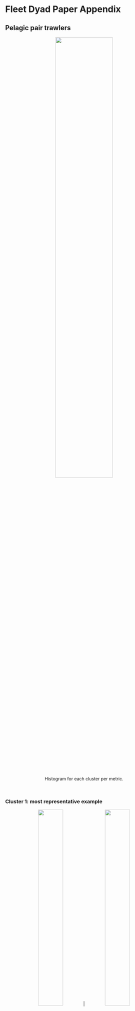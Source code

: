 # Fleet Dyad Paper Appendix

## Pelagic pair trawlers 

 <center>
![](blogposts/post-FleetDyad/PTM/clustFree_MetricsHist_PTM_all_ordered.png){width=60%}

Histogram for each cluster per metric.
</center>

<br />



### Cluster 1: most representative example

  <center>
![](blogposts/post-FleetDyad/PTM/film-Modif-Two-PTM-id-18027-7955-20131112-20131113-cl-1.gif){width=40%} | ![](blogposts/post-FleetDyad/PTM/VariableSeries-id-18027-7955-20131112-20131113-cl-1-DISTANCE.gif){width=40%}

![](blogposts/post-FleetDyad/PTM/VariableSeries-id-18027-7955-20131112-20131113-cl-1-DItheta.gif){width=40%} |
![](blogposts/post-FleetDyad/PTM/VariableSeries-id-18027-7955-20131112-20131113-cl-1-DId.gif){width=40%}

</center>


### Cluster 2: most representative example

  <center>
![](blogposts/post-FleetDyad/PTM/film-Modif-Two-PTM-id-18027-24896-20120822-20120823-cl-2.gif){width=40%} | ![](blogposts/post-FleetDyad/PTM/VariableSeries-id-18027-24896-20120822-20120823-cl-2-DISTANCE.gif){width=40%}

![](blogposts/post-FleetDyad/PTM/VariableSeries-id-18027-24896-20120822-20120823-cl-2-DItheta.gif){width=40%} |
![](blogposts/post-FleetDyad/PTM/VariableSeries-id-18027-24896-20120822-20120823-cl-2-DId.gif){width=40%}

</center>


### Cluster 3: most representative example

  <center>
![](blogposts/post-FleetDyad/PTM/film-Modif-Two-PTM-id-22920-28144-20130826-20130827-cl-3.gif){width=40%} | ![](blogposts/post-FleetDyad/PTM/VariableSeries-id-22920-28144-20130826-20130827-cl-3-DISTANCE.gif){width=40%}

![](blogposts/post-FleetDyad/PTM/VariableSeries-id-22920-28144-20130826-20130827-cl-3-DItheta.gif){width=40%} |
![](blogposts/post-FleetDyad/PTM/VariableSeries-id-22920-28144-20130826-20130827-cl-3-DId.gif){width=40%}

</center>



## Large bottom otter trawlers

 <center>
![](blogposts/post-FleetDyad/LOTB/clustFree_MetricsHist_PTM_LOTB_ordered.png){width=60%}

Histogram for each cluster per metric.
</center>

<br />


### Cluster 1: most representative example

  <center>
![](blogposts/post-FleetDyad/LOTB/film-Modif-Two-LOTB-id-21539-24896-20130916-20130918-cl-1.gif){width=40%} | ![](blogposts/post-FleetDyad/LOTB/VariableSeries-id-21539-24896-20130916-20130918-cl-1-DISTANCE.gif){width=40%}

![](blogposts/post-FleetDyad/LOTB/VariableSeries-id-21539-24896-20130916-20130918-cl-1-DItheta.gif){width=40%} |
![](blogposts/post-FleetDyad/LOTB/VariableSeries-id-21539-24896-20130916-20130918-cl-1-DId.gif){width=40%}

</center>


### Cluster 2: most representative example

  <center>
![](blogposts/post-FleetDyad/LOTB/film-Modif-Two-LOTB-id-10888-21050-20120411-20120412-cl-2.gif){width=40%} | ![](blogposts/post-FleetDyad/LOTB/VariableSeries-id-10888-21050-20120411-20120412-cl-2-DISTANCE.gif){width=40%}

![](blogposts/post-FleetDyad/LOTB/VariableSeries-id-10888-21050-20120411-20120412-cl-2-DItheta.gif){width=40%} |
![](blogposts/post-FleetDyad/LOTB/VariableSeries-id-10888-21050-20120411-20120412-cl-2-DId.gif){width=40%}

</center>


### Cluster 3: most representative example

  <center>
![](blogposts/post-FleetDyad/LOTB/film-Modif-Two-LOTB-id-5976-9343-20121001-20121002-cl-3.gif){width=40%} | ![](blogposts/post-FleetDyad/LOTB/VariableSeries-id-5976-9343-20121001-20121002-cl-3-DISTANCE.gif){width=40%}

![](blogposts/post-FleetDyad/LOTB/VariableSeries-id-5976-9343-20121001-20121002-cl-3-DItheta.gif){width=40%} |
![](blogposts/post-FleetDyad/LOTB/VariableSeries-id-5976-9343-20121001-20121002-cl-3-DId.gif){width=40%}

</center>



## Small bottom otter trawlers


 <center>
![](blogposts/post-FleetDyad/SOTB/clustFree_MetricsHist_PTM_SOTB_ordered.png){width=60%}

Histogram for each cluster per metric.
</center>

<br />


### Cluster 1: most representative example

  <center>
![](blogposts/post-FleetDyad/SOTB/film-Modif-Two-SOTB-id-11321-14767-20130620-20130621-cl-1.gif){width=40%} | ![](blogposts/post-FleetDyad/SOTB/VariableSeries-id-11321-14767-20130620-20130621-cl-1-DISTANCE.gif){width=40%}

![](blogposts/post-FleetDyad/SOTB/VariableSeries-id-11321-14767-20130620-20130621-cl-1-DItheta.gif){width=40%} |
![](blogposts/post-FleetDyad/SOTB/VariableSeries-id-11321-14767-20130620-20130621-cl-1-DId.gif){width=40%}

</center>


### Cluster 2: most representative example

  <center>
![](blogposts/post-FleetDyad/SOTB/film-Modif-Two-SOTB-id-10961-22843-20120823-20120824-cl-2.gif){width=40%} | ![](blogposts/post-FleetDyad/SOTB/VariableSeries-id-10961-22843-20120823-20120824-cl-2-DISTANCE.gif){width=40%}

![](blogposts/post-FleetDyad/SOTB/VariableSeries-id-10961-22843-20120823-20120824-cl-2-DItheta.gif){width=40%} |
![](blogposts/post-FleetDyad/SOTB/VariableSeries-id-10961-22843-20120823-20120824-cl-2-DId.gif){width=40%}

</center>


### Cluster 3: most representative example

  <center>
![](blogposts/post-FleetDyad/SOTB/film-Modif-Two-SOTB-id-28994-7544-20130705-20130706-cl-3.gif){width=40%} | ![](blogposts/post-FleetDyad/SOTB/VariableSeries-id-28994-7544-20130705-20130706-cl-3-DISTANCE.gif){width=40%}

![](blogposts/post-FleetDyad/SOTB/VariableSeries-id-28994-7544-20130705-20130706-cl-3-DItheta.gif){width=40%} |
![](blogposts/post-FleetDyad/SOTB/VariableSeries-id-28994-7544-20130705-20130706-cl-3-DId.gif){width=40%}

</center>



## Mid-water otter trawlers


 <center>
![](blogposts/post-FleetDyad/OTM/clustFree_MetricsHist_PTM_OTM_ordered.png){width=60%}

Histogram for each cluster per metric.
</center>

<br />


### Cluster 1: most representative example

  <center>
![](blogposts/post-FleetDyad/OTM/film-Modif-Two-OTM-id-1406-25015-20120509-20120509-cl-1.gif){width=40%} | ![](blogposts/post-FleetDyad/OTM/VariableSeries-id-1406-25015-20120509-20120509-cl-1-DISTANCE.gif){width=40%}

![](blogposts/post-FleetDyad/OTM/VariableSeries-id-1406-25015-20120509-20120509-cl-1-DItheta.gif){width=40%} |
![](blogposts/post-FleetDyad/OTM/VariableSeries-id-1406-25015-20120509-20120509-cl-1-DId.gif){width=40%}

</center>


### Cluster 2: most representative example

  <center>
![](blogposts/post-FleetDyad/OTM/film-Modif-Two-OTM-id-1411-14875-20120503-20120503-cl-2.gif){width=40%} | ![](blogposts/post-FleetDyad/OTM/VariableSeries-id-1411-14875-20120503-20120503-cl-2-DISTANCE.gif){width=40%}

![](blogposts/post-FleetDyad/OTM/VariableSeries-id-1411-14875-20120503-20120503-cl-2-DItheta.gif){width=40%} |
![](blogposts/post-FleetDyad/OTM/VariableSeries-id-1411-14875-20120503-20120503-cl-2-DId.gif){width=40%}

</center>


### Cluster 3: most representative example

  <center>
![](blogposts/post-FleetDyad/OTM/film-Modif-Two-OTM-id-14882-14899-20120402-20120402-cl-3.gif){width=40%} | ![](blogposts/post-FleetDyad/OTM/VariableSeries-id-14882-14899-20120402-20120402-cl-3-DISTANCE.gif){width=40%}

![](blogposts/post-FleetDyad/OTM/VariableSeries-id-14882-14899-20120402-20120402-cl-3-DItheta.gif){width=40%} |
![](blogposts/post-FleetDyad/OTM/VariableSeries-id-14882-14899-20120402-20120402-cl-3-DId.gif){width=40%}

</center>


## Anchovy purse-seiners

 <center>
![](blogposts/post-FleetDyad/APS/clustFree_MetricsHist_PTM_APS-10_ordered.png){width=60%}

Histogram for each cluster per metric. 
</center>

<br />

### Cluster 1: most representative example

  <center>
![](blogposts/post-FleetDyad/APS/film-Modif-Two-APS-id-3030-5984-20160718-20160719-cl-1.gif){width=40%} | ![](blogposts/post-FleetDyad/APS/VariableSeries-id-3030-5984-20160718-20160719-cl-1-DISTANCE.gif){width=40%}

![](blogposts/post-FleetDyad/APS/VariableSeries-id-3030-5984-20160718-20160719-cl-1-DItheta.gif){width=40%} |
![](blogposts/post-FleetDyad/APS/VariableSeries-id-3030-5984-20160718-20160719-cl-1-DId.gif){width=40%}

</center>


### Cluster 2: most representative example

  <center>
![](blogposts/post-FleetDyad/APS/film-Modif-Two-APS-id-1005-1524-20160707-20160708-cl-2.gif){width=40%} | ![](blogposts/post-FleetDyad/APS/VariableSeries-id-1005-1524-20160707-20160708-cl-2-DISTANCE.gif){width=40%}

![](blogposts/post-FleetDyad/APS/VariableSeries-id-1005-1524-20160707-20160708-cl-2-DItheta.gif){width=40%} |
![](blogposts/post-FleetDyad/APS/VariableSeries-id-1005-1524-20160707-20160708-cl-2-DId.gif){width=40%}

</center>


### Cluster 3: most representative example

  <center>
![](blogposts/post-FleetDyad/APS/film-Modif-Two-APS-id-13008-4052-20160705-20160706-cl-3.gif){width=40%} | ![](blogposts/post-FleetDyad/APS/VariableSeries-id-13008-4052-20160705-20160706-cl-3-DISTANCE.gif){width=40%}

![](blogposts/post-FleetDyad/APS/VariableSeries-id-13008-4052-20160705-20160706-cl-3-DItheta.gif){width=40%} |
![](blogposts/post-FleetDyad/APS/VariableSeries-id-13008-4052-20160705-20160706-cl-3-DId.gif){width=40%}

</center>



## Tuna purse-seiners


 <center>
![](blogposts/post-FleetDyad/TPS/clustFree_MetricsHist_PTM_thon_ordered.png){width=60%}

Histogram for each cluster per metric. Purple and yellow are groups 2 and 3, respectively.
</center>

<br />



### Cluster 2: most representative example

  <center>
![](blogposts/post-FleetDyad/TPS/film-Modif-Two-TPS-id-MANAPANY-VIA-MISTRAL-20111222-20111231-cl-2.gif){width=40%} | ![](blogposts/post-FleetDyad/TPS/VariableSeries-id-MANAPANY-VIA-MISTRAL-20111222-20111231-cl-2-DISTANCE.gif){width=40%}

![](blogposts/post-FleetDyad/TPS/VariableSeries-id-MANAPANY-VIA-MISTRAL-20111222-20111231-cl-2-DItheta.gif){width=40%} |
![](blogposts/post-FleetDyad/TPS/VariableSeries-id-MANAPANY-VIA-MISTRAL-20111222-20111231-cl-2-DId.gif){width=40%}

</center>


### Cluster 3: most representative example

  <center>
![](blogposts/post-FleetDyad/TPS/film-Modif-Two-TPS-id-FRANCHE-TERRE-MANAPANY-20120706-20120711-cl-3.gif){width=40%} | ![](blogposts/post-FleetDyad/TPS/VariableSeries-id-FRANCHE-TERRE-MANAPANY-20120706-20120711-cl-3-DISTANCE.gif){width=40%}

![](blogposts/post-FleetDyad/TPS/VariableSeries-id-FRANCHE-TERRE-MANAPANY-20120706-20120711-cl-3-DItheta.gif){width=40%} |
![](blogposts/post-FleetDyad/TPS/VariableSeries-id-FRANCHE-TERRE-MANAPANY-20120706-20120711-cl-3-DId.gif){width=40%}

</center>


  <!-- * <a href=post-moveco1-intro.html>*A decade of movement ecology.*</a> Codes, data and supplementary materials for the manuscript of the same name. -->
